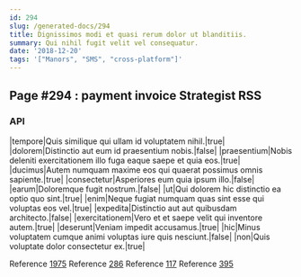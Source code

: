 ```yaml
---
id: 294
slug: /generated-docs/294
title: Dignissimos modi et quasi rerum dolor ut blanditiis.
summary: Qui nihil fugit velit vel consequatur.
date: '2018-12-20'
tags: '["Manors", "SMS", "cross-platform"]'
---
```


## Page #294 : payment invoice Strategist RSS
### API

|tempore|Quis similique qui ullam id voluptatem nihil.|true|
|dolorem|Distinctio aut eum id praesentium nobis.|false|
|praesentium|Nobis deleniti exercitationem illo fuga eaque saepe et quia eos.|true|
|ducimus|Autem numquam maxime eos qui quaerat possimus omnis sapiente.|true|
|consectetur|Asperiores eum quia ipsum illo.|false|
|earum|Doloremque fugit nostrum.|false|
|ut|Qui dolorem hic distinctio ea optio quo sint.|true|
|enim|Neque fugiat numquam quas sint esse qui voluptas eos vel.|true|
|expedita|Distinctio aut aut quibusdam architecto.|false|
|exercitationem|Vero et et saepe velit qui inventore autem.|true|
|deserunt|Veniam impedit accusamus.|true|
|hic|Minus voluptatem cumque animi voluptas iure quis nesciunt.|false|
|non|Quis voluptate dolor consectetur ex.|true|

Reference [1975](/generated-docs/1975)
Reference [286](/generated-docs/286)
Reference [117](/generated-docs/117)
Reference [395](/generated-docs/395)



